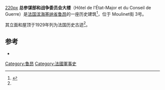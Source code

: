 [[image:Flickr_-_Edhral_-_Rouen_024_Hôtel-de-l'État-Major-et-du-Conseil-de-Guerre.jpg|220px]]
'''总参谋部和战争委员会大楼'''（Hôtel de l'État-Major et du Conseil de Guerre）是[[法国|法国]][[滨海塞纳省|滨海塞纳省]][[鲁昂|鲁昂]]的一座历史建筑<ref name="mérimée">{{Base Mérimée|PA00100842|Hôtel de l'Etat-Major et du Conseil de Guerre}}</ref>，位于 Moulinet街 3号。

其立面和屋顶于1929年列为法国历史古迹<ref name="mérimée" />。

== 参考 ==
* {{cite book | first1 = Olivier | last1 = Chaline |title = Les Hôtels particuliers de Rouen | editor = Société des Amis des monuments rouennais |location= Rouen | year= 2002 | isbn = 978-2-9509804-9-6 |  oclc = 469254974 | pages = 176-180}}
<references />
[[Category:鲁昂|Category:鲁昂]]
[[Category:法國軍事史|Category:法國軍事史]]